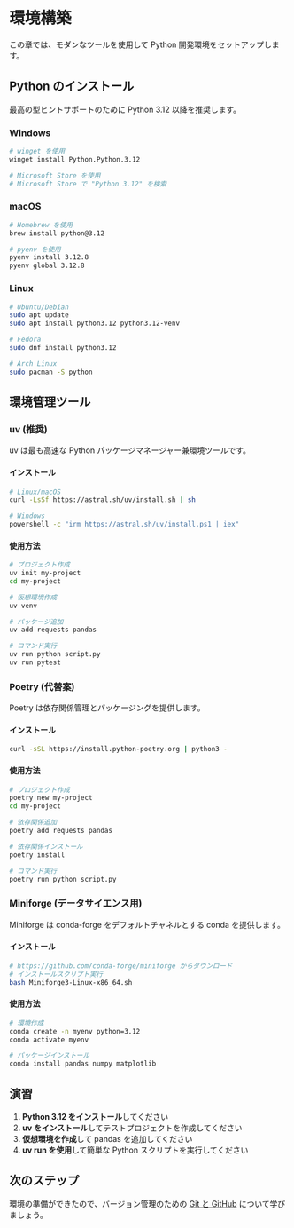 # 環境構築

この章では、モダンなツールを使用して Python 開発環境をセットアップします。

## Python のインストール

最高の型ヒントサポートのために Python 3.12 以降を推奨します。

### Windows
```bash
# winget を使用
winget install Python.Python.3.12

# Microsoft Store を使用
# Microsoft Store で "Python 3.12" を検索
```

### macOS
```bash
# Homebrew を使用
brew install python@3.12

# pyenv を使用
pyenv install 3.12.8
pyenv global 3.12.8
```

### Linux
```bash
# Ubuntu/Debian
sudo apt update
sudo apt install python3.12 python3.12-venv

# Fedora
sudo dnf install python3.12

# Arch Linux
sudo pacman -S python
```

## 環境管理ツール

### uv (推奨)

uv は最も高速な Python パッケージマネージャー兼環境ツールです。

#### インストール
```bash
# Linux/macOS
curl -LsSf https://astral.sh/uv/install.sh | sh

# Windows
powershell -c "irm https://astral.sh/uv/install.ps1 | iex"
```

#### 使用方法
```bash
# プロジェクト作成
uv init my-project
cd my-project

# 仮想環境作成
uv venv

# パッケージ追加
uv add requests pandas

# コマンド実行
uv run python script.py
uv run pytest
```

### Poetry (代替案)

Poetry は依存関係管理とパッケージングを提供します。

#### インストール
```bash
curl -sSL https://install.python-poetry.org | python3 -
```

#### 使用方法
```bash
# プロジェクト作成
poetry new my-project
cd my-project

# 依存関係追加
poetry add requests pandas

# 依存関係インストール
poetry install

# コマンド実行
poetry run python script.py
```

### Miniforge (データサイエンス用)

Miniforge は conda-forge をデフォルトチャネルとする conda を提供します。

#### インストール
```bash
# https://github.com/conda-forge/miniforge からダウンロード
# インストールスクリプト実行
bash Miniforge3-Linux-x86_64.sh
```

#### 使用方法
```bash
# 環境作成
conda create -n myenv python=3.12
conda activate myenv

# パッケージインストール
conda install pandas numpy matplotlib
```

## 演習

1. **Python 3.12 をインストール**してください
2. **uv をインストール**してテストプロジェクトを作成してください
3. **仮想環境を作成**して pandas を追加してください
4. **uv run を使用**して簡単な Python スクリプトを実行してください

## 次のステップ

環境の準備ができたので、バージョン管理のための [Git と GitHub](02-git-github.qmd) について学びましょう。